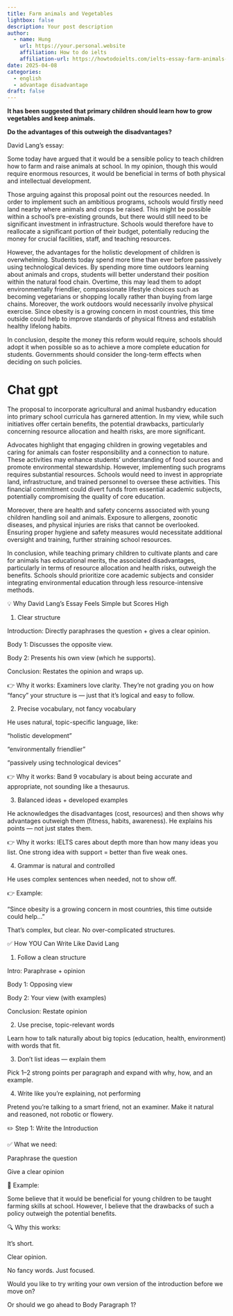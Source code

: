 ```yaml
---
title: Farm animals and Vegetables
lightbox: false
description: Your post description
author:
  - name: Hung
    url: https://your.personal.website
    affiliation: How to do ielts
    affiliation-url: https://howtodoielts.com/ielts-essay-farm-animals-vegetables/
date: 2025-04-08
categories:
  - english
  - advantage disadvantage
draft: false
---
```

__It has been suggested that primary children should learn how to grow vegetables and keep animals.__

__Do the advantages of this outweigh the disadvantages?__

David Lang's essay:

Some today have argued that it would be a sensible policy to teach children how to farm and raise animals at school. In my opinion, though this would require enormous resources, it would be beneficial in terms of both physical and intellectual development.

Those arguing against this proposal point out the resources needed. In order to implement such an ambitious programs, schools would firstly need land nearby where animals and crops be raised. This might be possible within a school's pre-existing grounds, but there would still need to be significant investment in infrastructure. Schools would therefore have to reallocate a significant portion of their budget, potentially reducing the money for crucial facilities, staff, and teaching resources.

However, the advantages for the holistic development of children is overwhelming. Students today spend more time than ever before passively using technological devices. By spending more time outdoors learning about animals and crops, students will better understand their position within the natural food chain. Overtime, this may lead them to adopt environmentally friendlier, compassionate lifestyle choices such as becoming vegetarians or shopping locally rather than buying from large chains. Moreover, the work outdoors would necessarily involve physical exercise. Since obesity is a growing concern in most countries, this time outside could help to improve standards of physical fitness and establish healthy lifelong habits.

In conclusion, despite the money this reform would require, schools should adopt it when possible so as to achieve a more complete education for students. Governments should consider the long-term effects when deciding on such policies.


# Chat gpt

The proposal to incorporate agricultural and animal husbandry education into primary school curricula has garnered attention. In my view, while such initiatives offer certain benefits, the potential drawbacks, particularly concerning resource allocation and health risks, are more significant.

Advocates highlight that engaging children in growing vegetables and caring for animals can foster responsibility and a connection to nature. These activities may enhance students' understanding of food sources and promote environmental stewardship. However, implementing such programs requires substantial resources. Schools would need to invest in appropriate land, infrastructure, and trained personnel to oversee these activities. This financial commitment could divert funds from essential academic subjects, potentially compromising the quality of core education.

Moreover, there are health and safety concerns associated with young children handling soil and animals. Exposure to allergens, zoonotic diseases, and physical injuries are risks that cannot be overlooked. Ensuring proper hygiene and safety measures would necessitate additional oversight and training, further straining school resources.

In conclusion, while teaching primary children to cultivate plants and care for animals has educational merits, the associated disadvantages, particularly in terms of resource allocation and health risks, outweigh the benefits. Schools should prioritize core academic subjects and consider integrating environmental education through less resource-intensive methods.

💡 Why David Lang's Essay Feels Simple but Scores High

1. Clear structure

Introduction: Directly paraphrases the question + gives a clear opinion.

Body 1: Discusses the opposite view.

Body 2: Presents his own view (which he supports).

Conclusion: Restates the opinion and wraps up.

👉 Why it works: Examiners love clarity. They're not grading you on how "fancy" your structure is — just that it's logical and easy to follow.

2. Precise vocabulary, not fancy vocabulary

He uses natural, topic-specific language, like:

“holistic development”

“environmentally friendlier”

“passively using technological devices”

👉 Why it works: Band 9 vocabulary is about being accurate and appropriate, not sounding like a thesaurus.

3. Balanced ideas + developed examples

He acknowledges the disadvantages (cost, resources) and then shows why advantages outweigh them (fitness, habits, awareness). He explains his points — not just states them.

👉 Why it works: IELTS cares about depth more than how many ideas you list. One strong idea with support = better than five weak ones.

4. Grammar is natural and controlled

He uses complex sentences when needed, not to show off.

👉 Example:

“Since obesity is a growing concern in most countries, this time outside could help…”

That's complex, but clear. No over-complicated structures.

✅ How YOU Can Write Like David Lang

1. Follow a clean structure

Intro: Paraphrase + opinion

Body 1: Opposing view

Body 2: Your view (with examples)

Conclusion: Restate opinion

2. Use precise, topic-relevant words

Learn how to talk naturally about big topics (education, health, environment) with words that fit.

3. Don't list ideas — explain them

Pick 1–2 strong points per paragraph and expand with why, how, and an example.

4. Write like you're explaining, not performing

Pretend you're talking to a smart friend, not an examiner. Make it natural and reasoned, not robotic or flowery.

✏️ Step 1: Write the Introduction

✅ What we need:

Paraphrase the question

Give a clear opinion

🧠 Example:

Some believe that it would be beneficial for young children to be taught farming skills at school. However, I believe that the drawbacks of such a policy outweigh the potential benefits.

🔍 Why this works:

It's short.

Clear opinion.

No fancy words. Just focused.

Would you like to try writing your own version of the introduction before we move on?

Or should we go ahead to Body Paragraph 1?